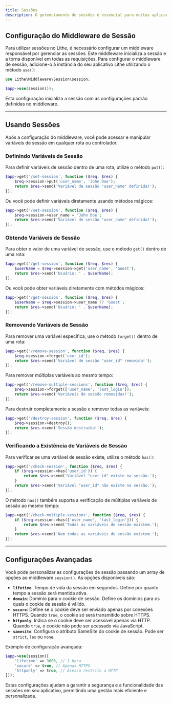 ```yaml
---
title: Sessões  
description: O gerenciamento de sessões é essencial para muitas aplicações web, permitindo armazenar informações do usuário entre diferentes requisições. Neste guia, você aprenderá como configurar e utilizar sessões no Lithe de maneira eficiente.  
---
```


## Configuração do Middleware de Sessão

Para utilizar sessões no Lithe, é necessário configurar um middleware responsável por gerenciar as sessões. Este middleware inicializa a sessão e a torna disponível em todas as requisições. Para configurar o middleware de sessão, adicione-o à instância do seu aplicativo Lithe utilizando o método `use()`:

```php
use Lithe\Middleware\Session\session;

$app->use(session());
```

Esta configuração inicializa a sessão com as configurações padrão definidas no middleware.

---

## Usando Sessões

Após a configuração do middleware, você pode acessar e manipular variáveis de sessão em qualquer rota ou controlador.

### Definindo Variáveis de Sessão

Para definir variáveis de sessão dentro de uma rota, utilize o método `put()`:

```php
$app->get('/set-session', function ($req, $res) {
    $req->session->put('user_name', 'John Doe');
    return $res->send('Variável de sessão "user_name" definida!');
});
```

Ou você pode definir variáveis diretamente usando métodos mágicos:

```php
$app->get('/set-session', function ($req, $res) {
    $req->session->user_name = 'John Doe';
    return $res->send('Variável de sessão "user_name" definida!');
});
```

### Obtendo Variáveis de Sessão

Para obter o valor de uma variável de sessão, use o método `get()` dentro de uma rota:

```php
$app->get('/get-session', function ($req, $res) {
    $userName = $req->session->get('user_name', 'Guest');
    return $res->send('Usuário: ' . $userName);
});
```

Ou você pode obter variáveis diretamente com métodos mágicos:

```php
$app->get('/get-session', function ($req, $res) {
    $userName = $req->session->user_name ?? 'Guest';
    return $res->send('Usuário: ' . $userName);
});
```

### Removendo Variáveis de Sessão

Para remover uma variável específica, use o método `forget()` dentro de uma rota:

```php
$app->get('/remove-session', function ($req, $res) {
    $req->session->forget('user_id');
    return $res->send('Variável de sessão "user_id" removida!');
});
```

Para remover múltiplas variáveis ao mesmo tempo:

```php
$app->get('/remove-multiple-sessions', function ($req, $res) {
    $req->session->forget(['user_name', 'last_login']);
    return $res->send('Variáveis de sessão removidas!');
});
```

Para destruir completamente a sessão e remover todas as variáveis:

```php
$app->get('/destroy-session', function ($req, $res) {
    $req->session->destroy();
    return $res->send('Sessão destruída!');
});
```

### Verificando a Existência de Variáveis de Sessão

Para verificar se uma variável de sessão existe, utilize o método `has()`:

```php
$app->get('/check-session', function ($req, $res) {
    if ($req->session->has('user_id')) {
        return $res->send('Variável "user_id" existe na sessão.');
    }
    return $res->send('Variável "user_id" não existe na sessão.');
});
```

O método `has()` também suporta a verificação de múltiplas variáveis de sessão ao mesmo tempo:

```php
$app->get('/check-multiple-sessions', function ($req, $res) {
    if ($req->session->has(['user_name', 'last_login'])) {
        return $res->send('Todas as variáveis de sessão existem.');
    }
    return $res->send('Nem todas as variáveis de sessão existem.');
});
```

---

## Configurações Avançadas

Você pode personalizar as configurações de sessão passando um array de opções ao middleware `session()`. As opções disponíveis são:

- **`lifetime`**: Tempo de vida da sessão em segundos. Define por quanto tempo a sessão será mantida ativa.
- **`domain`**: Domínio para o cookie de sessão. Define os domínios para os quais o cookie de sessão é válido.
- **`secure`**: Define se o cookie deve ser enviado apenas por conexões HTTPS. Quando `true`, o cookie só será transmitido sobre HTTPS.
- **`httponly`**: Indica se o cookie deve ser acessível apenas via HTTP. Quando `true`, o cookie não pode ser acessado via JavaScript.
- **`samesite`**: Configura o atributo SameSite do cookie de sessão. Pode ser `strict`, `lax` ou `none`.

Exemplo de configuração avançada:

```php
$app->use(session([
    'lifetime' => 3600, // 1 hora
    'secure' => true, // Apenas HTTPS
    'httponly' => true, // Acesso restrito a HTTP
]));
```

Estas configurações ajudam a garantir a segurança e a funcionalidade das sessões em seu aplicativo, permitindo uma gestão mais eficiente e personalizada.
